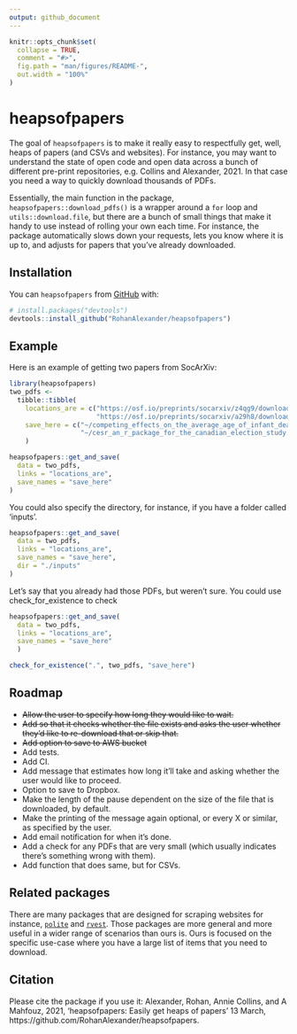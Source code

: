 ```yaml
---
output: github_document
---
```


<!-- README.md is generated from README.Rmd. Please edit that file -->

```r
knitr::opts_chunk$set(
  collapse = TRUE,
  comment = "#>",
  fig.path = "man/figures/README-",
  out.width = "100%"
)
```

# heapsofpapers

<!-- badges: start -->
<!-- badges: end -->

The goal of `heapsofpapers` is to make it really easy to respectfully get, well, heaps of papers (and CSVs and websites). For instance, you may want to understand the state of open code and open data across a bunch of different pre-print repositories, e.g. Collins and Alexander, 2021. In that case you need a way to quickly download thousands of PDFs. 

Essentially, the main function in the package, `heapsofpapers::download_pdfs()` is a wrapper around a `for` loop and `utils::download.file`, but there are a bunch of small things that make it handy to use instead of rolling your own each time. For instance, the package automatically slows down your requests, lets you know where it is up to, and adjusts for papers that you've already downloaded.


## Installation

You can `heapsofpapers` from [GitHub](https://github.com/) with:

``` r
# install.packages("devtools")
devtools::install_github("RohanAlexander/heapsofpapers")
```

## Example

Here is an example of getting two papers from SocArXiv:

```r
library(heapsofpapers)
two_pdfs <-
  tibble::tibble(
    locations_are = c("https://osf.io/preprints/socarxiv/z4qg9/download",
                      "https://osf.io/preprints/socarxiv/a29h8/download"),
    save_here = c("~/competing_effects_on_the_average_age_of_infant_death.pdf",
                  "~/cesr_an_r_package_for_the_canadian_election_study.pdf")
    )

heapsofpapers::get_and_save(
  data = two_pdfs,
  links = "locations_are",
  save_names = "save_here"
)
```

You could also specify the directory, for instance, if you have a folder called 'inputs'.

```r
heapsofpapers::get_and_save(
  data = two_pdfs,
  links = "locations_are",
  save_names = "save_here",
  dir = "./inputs"
)
```

Let's say that you already had those PDFs, but weren't sure. You could use check_for_existence to check

```r
heapsofpapers::get_and_save(
  data = two_pdfs,
  links = "locations_are",
  save_names = "save_here"
  )

check_for_existence(".", two_pdfs, "save_here")
```



## Roadmap

- ~~Allow the user to specify how long they would like to wait.~~
- ~~Add so that it checks whether the file exists and asks the user whether they'd like to re-download that or skip that.~~
- ~~Add option to save to AWS bucket~~
- Add tests.
- Add CI.
- Add message that estimates how long it'll take and asking whether the user would like to proceed.
- Option to save to Dropbox.
- Make the length of the pause dependent on the size of the file that is downloaded, by default.
- Make the printing of the message again optional, or every X or similar, as specified by the user.
- Add email notification for when it's done.
- Add a check for any PDFs that are very small (which usually indicates there's something wrong with them).
- Add function that does same, but for CSVs.


## Related packages

There are many packages that are designed for scraping websites for instance, [`polite`](https://dmi3kno.github.io/polite/) and [`rvest`](https://rvest.tidyverse.org/). Those packages are more general and more useful in a wider range of scenarios than ours is. Ours is focused on the specific use-case where you have a large list of items that you need to download.


## Citation

Please cite the package if you use it: Alexander, Rohan, Annie Collins, and A Mahfouz, 2021, 'heapsofpapers: Easily get heaps of papers' 13 March, https://github.com/RohanAlexander/heapsofpapers.




